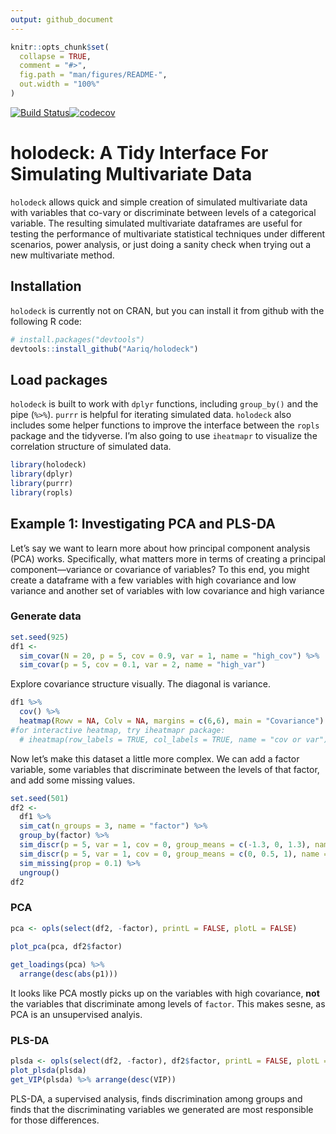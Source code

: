 ```yaml
---
output: github_document
---
```


<!-- README.md is generated from README.Rmd. Please edit that file -->

```r
knitr::opts_chunk$set(
  collapse = TRUE,
  comment = "#>",
  fig.path = "man/figures/README-",
  out.width = "100%"
)
```
[![Build Status](https://travis-ci.org/Aariq/holodeck.svg?branch=master)](https://travis-ci.org/Aariq/holodeck)[![codecov](https://codecov.io/gh/Aariq/holodeck/branch/master/graph/badge.svg)](https://codecov.io/gh/Aariq/holodeck)

# holodeck: A Tidy Interface For Simulating Multivariate Data

`holodeck` allows quick and simple creation of simulated multivariate data with variables that co-vary or discriminate between levels of a categorical variable.  The resulting simulated multivariate dataframes are useful for testing the performance of multivariate statistical techniques under different scenarios, power analysis, or just doing a sanity check when trying out a new multivariate method.

## Installation

`holodeck` is currently not on CRAN, but you can install it from github with the following R code:

``` r
# install.packages("devtools")
devtools::install_github("Aariq/holodeck")
```

## Load packages

`holodeck` is built to work with `dplyr` functions, including `group_by()` and the pipe (` %>% `). `purrr` is helpful for iterating simulated data.  `holodeck` also includes some helper functions to improve the interface between the `ropls` package and the tidyverse.  I'm also going to use `iheatmapr` to visualize the correlation structure of simulated data.

```r
library(holodeck)
library(dplyr)
library(purrr)
library(ropls)
```

## Example 1: Investigating PCA and PLS-DA

Let's say we want to learn more about how principal component analysis (PCA) works.  Specifically, what matters more in terms of creating a principal component---variance or covariance of variables? To this end, you might create a dataframe with a few variables with high covariance and low variance and another set of variables with low covariance and high variance

### Generate data

```R
set.seed(925)
df1 <- 
  sim_covar(N = 20, p = 5, cov = 0.9, var = 1, name = "high_cov") %>%
  sim_covar(p = 5, cov = 0.1, var = 2, name = "high_var") 
```

Explore covariance structure visually.  The diagonal is variance.

```r
df1 %>% 
  cov() %>%
  heatmap(Rowv = NA, Colv = NA, margins = c(6,6), main = "Covariance")
#for interactive heatmap, try iheatmapr package:
  # iheatmap(row_labels = TRUE, col_labels = TRUE, name = "cov or var")
```

Now let's make this dataset a little more complex. We can add a factor variable, some variables that discriminate between the levels of that factor, and add some missing values.

```r
set.seed(501)
df2 <-
  df1 %>% 
  sim_cat(n_groups = 3, name = "factor") %>% 
  group_by(factor) %>% 
  sim_discr(p = 5, var = 1, cov = 0, group_means = c(-1.3, 0, 1.3), name = "discr") %>% 
  sim_discr(p = 5, var = 1, cov = 0, group_means = c(0, 0.5, 1), name = "discr2") %>% 
  sim_missing(prop = 0.1) %>% 
  ungroup()
df2
```


### PCA

```r
pca <- opls(select(df2, -factor), printL = FALSE, plotL = FALSE)
  
plot_pca(pca, df2$factor)

get_loadings(pca) %>% 
  arrange(desc(abs(p1)))
```

It looks like PCA mostly picks up on the variables with high covariance, **not** the variables that discriminate among levels of `factor`.  This makes sesne, as PCA is an unsupervised analyis.

### PLS-DA

```r
plsda <- opls(select(df2, -factor), df2$factor, printL = FALSE, plotL = FALSE, predI = 2)
plot_plsda(plsda)
get_VIP(plsda) %>% arrange(desc(VIP))
```

PLS-DA, a supervised analysis, finds discrimination among groups and finds that the discriminating variables we generated are most responsible for those differences.

